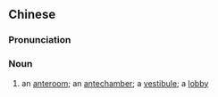 {{also|前厅}}
==Chinese==
{{zh-forms|s=前厅}}

===Pronunciation===
{{zh-pron
|m=qiántīng
|cat=n
}}

===Noun===
{{zh-noun}}

# an [[anteroom]]; an [[antechamber]]; a [[vestibule]]; a [[lobby]]